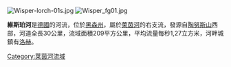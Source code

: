 {{unreferenced|time=2013-05-12T06:21:49+00:00}}
[[Image:Wisper-lorch-01s.jpg|right]]
[[Image:Wisper_fg01.jpg|right]]

'''維斯珀河'''是[[德國|德國]]的河流，位於[[黑森州|黑森州]]，屬於[[萊茵河|萊茵河]]的右支流，發源自[[陶努斯山|陶努斯山]]西部，河道全長30公里，流域面積209平方公里，平均流量每秒1,27立方米，河畔城鎮有[[洛赫_(黑森州)|洛赫]]。

{{coord|50|02|N|7|48|E|display=title|region:DE_type:river_source:GNS-enwiki}}

{{Germany-geo-stub}}
[[Category:莱茵河流域|Category:莱茵河流域]]